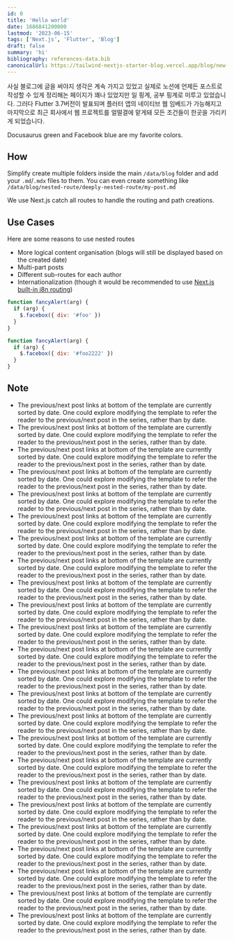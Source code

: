 ```yaml
---
id: 0
title: 'Hello world'
date: 1686841200000
lastmod: '2023-06-15'
tags: ['Next.js', 'Flutter', 'Blog']
draft: false
summary: 'hi'
bibliography: references-data.bib
canonicalUrl: https://tailwind-nextjs-starter-blog.vercel.app/blog/new-features-in-v1/
---
```





사실 블로그에 글을 써야지 생각은 계속 가지고 있었고 실제로 노션에 언제든 포스트로 작성할 수 있게 정리해논 페이지가 꽤나 있었지만 일 핑계, 공부 핑계로 미루고 있었습니다.
그러다 Flutter 3.7버전이 발표되며 플러터 앱의 네이티브 웹 임베드가 가능해지고 마지막으로 최근 회사에서 웹 프로젝트를 얼떨결에 맡게돼 모든 조건들이 한곳을 가리키게 되었습니다.



<Highlight color="#25c2a0">Docusaurus green</Highlight> and <Highlight color="#1877F2">Facebook blue</Highlight> are my favorite colors.


## How

Simplify create multiple folders inside the main `/data/blog` folder and add your `.md`/`.mdx` files to them. You can even create something like `/data/blog/nested-route/deeply-nested-route/my-post.md`

We use Next.js catch all routes to handle the routing and path creations.

## Use Cases

Here are some reasons to use nested routes

- More logical content organisation (blogs will still be displayed based on the created date)
- Multi-part posts
- Different sub-routes for each author
- Internationalization (though it would be recommended to use [Next.js built-in i8n routing](https://nextjs.org/docs/advanced-features/i18n-routing))

```js {1,3-4} showLineNumbers
function fancyAlert(arg) {
  if (arg) {
    $.facebox({ div: '#foo' })
  }
}
```

<FlutterWidget dirName='HelloNext' height={120}/>

```jsx title="/src/components/HelloCodeTitle.js"
function fancyAlert(arg) {
  if (arg) {
    $.facebox({ div: '#foo2222' })
  }
}
```

## Note

- The previous/next post links at bottom of the template are currently sorted by date. One could explore modifying the template to refer the reader to the previous/next post in the series, rather than by date.
- The previous/next post links at bottom of the template are currently sorted by date. One could explore modifying the template to refer the reader to the previous/next post in the series, rather than by date.
- The previous/next post links at bottom of the template are currently sorted by date. One could explore modifying the template to refer the reader to the previous/next post in the series, rather than by date.
- The previous/next post links at bottom of the template are currently sorted by date. One could explore modifying the template to refer the reader to the previous/next post in the series, rather than by date.
- The previous/next post links at bottom of the template are currently sorted by date. One could explore modifying the template to refer the reader to the previous/next post in the series, rather than by date.
- The previous/next post links at bottom of the template are currently sorted by date. One could explore modifying the template to refer the reader to the previous/next post in the series, rather than by date.
- The previous/next post links at bottom of the template are currently sorted by date. One could explore modifying the template to refer the reader to the previous/next post in the series, rather than by date.
- The previous/next post links at bottom of the template are currently sorted by date. One could explore modifying the template to refer the reader to the previous/next post in the series, rather than by date.
- The previous/next post links at bottom of the template are currently sorted by date. One could explore modifying the template to refer the reader to the previous/next post in the series, rather than by date.
- The previous/next post links at bottom of the template are currently sorted by date. One could explore modifying the template to refer the reader to the previous/next post in the series, rather than by date.
- The previous/next post links at bottom of the template are currently sorted by date. One could explore modifying the template to refer the reader to the previous/next post in the series, rather than by date.
- The previous/next post links at bottom of the template are currently sorted by date. One could explore modifying the template to refer the reader to the previous/next post in the series, rather than by date.
- The previous/next post links at bottom of the template are currently sorted by date. One could explore modifying the template to refer the reader to the previous/next post in the series, rather than by date.
- The previous/next post links at bottom of the template are currently sorted by date. One could explore modifying the template to refer the reader to the previous/next post in the series, rather than by date.
- The previous/next post links at bottom of the template are currently sorted by date. One could explore modifying the template to refer the reader to the previous/next post in the series, rather than by date.
- The previous/next post links at bottom of the template are currently sorted by date. One could explore modifying the template to refer the reader to the previous/next post in the series, rather than by date.
- The previous/next post links at bottom of the template are currently sorted by date. One could explore modifying the template to refer the reader to the previous/next post in the series, rather than by date.
- The previous/next post links at bottom of the template are currently sorted by date. One could explore modifying the template to refer the reader to the previous/next post in the series, rather than by date.
- The previous/next post links at bottom of the template are currently sorted by date. One could explore modifying the template to refer the reader to the previous/next post in the series, rather than by date.
- The previous/next post links at bottom of the template are currently sorted by date. One could explore modifying the template to refer the reader to the previous/next post in the series, rather than by date.
- The previous/next post links at bottom of the template are currently sorted by date. One could explore modifying the template to refer the reader to the previous/next post in the series, rather than by date.
- The previous/next post links at bottom of the template are currently sorted by date. One could explore modifying the template to refer the reader to the previous/next post in the series, rather than by date.
- The previous/next post links at bottom of the template are currently sorted by date. One could explore modifying the template to refer the reader to the previous/next post in the series, rather than by date.
- The previous/next post links at bottom of the template are currently sorted by date. One could explore modifying the template to refer the reader to the previous/next post in the series, rather than by date.

